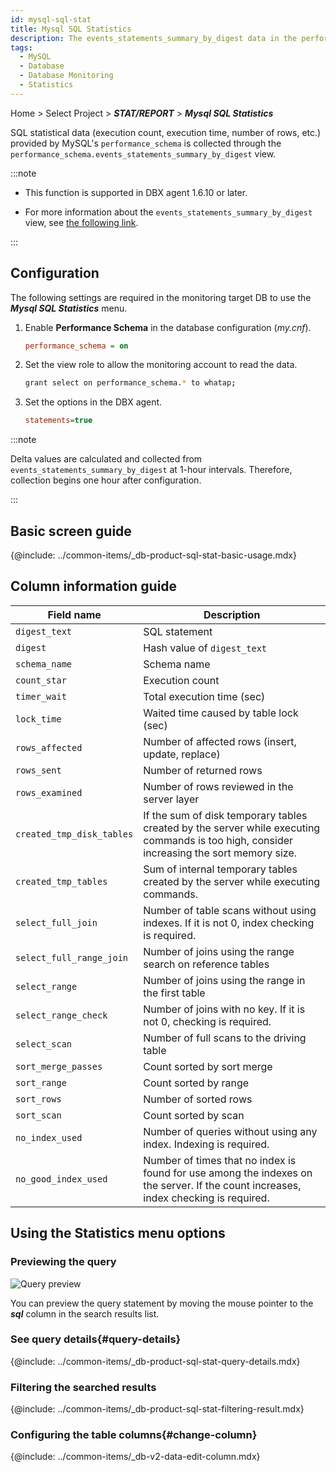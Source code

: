 ```yaml
---
id: mysql-sql-stat
title: Mysql SQL Statistics
description: The events_statements_summary_by_digest data in the performance_schema is collected once an hour to provide statistical data. Use it for SQL analysis along with the existing `SQL statistics` menu based on active sessions.
tags:
  - MySQL
  - Database
  - Database Monitoring
  - Statistics
---
```


Home > Select Project > **_STAT/REPORT_** > **_Mysql SQL Statistics_**

SQL statistical data (execution count, execution time, number of rows, etc.) provided by MySQL's `performance_schema` is collected through the `performance_schema.events_statements_summary_by_digest` view. 

:::note

- This function is supported in DBX agent 1.6.10 or later.

- For more information about the `events_statements_summary_by_digest` view, see [the following link](https://dev.mysql.com/doc/refman/8.0/en/performance-schema-statement-summary-tables.html).

:::

## Configuration

The following settings are required in the monitoring target DB to use the **_Mysql SQL Statistics_** menu.

1. Enable **Performance Schema** in the database configuration (_my.cnf_).

   ```ini title='my.cnf'
   performance_schema = on
   ```

2. Set the view role to allow the monitoring account to read the data.

   ```bash
   grant select on performance_schema.* to whatap;
   ```

3. Set the options in the DBX agent.

   ```ini title='whatap.conf'
   statements=true
   ```

:::note

Delta values are calculated and collected from `events_statements_summary_by_digest` at 1-hour intervals. Therefore, collection begins one hour after configuration.

:::

## Basic screen guide

<ImgLang img='db-mysql-sql-stat.png' desc='MYSQL SQL Statistics' />

{@include: ../common-items/_db-product-sql-stat-basic-usage.mdx}

## Column information guide

| Field name                | Description                                                                                                                               |
| ------------------------- | ----------------------------------------------------------------------------------------------------------------------------------------- |
| `digest_text`             | SQL statement                                                                                                                             |
| `digest`                  | Hash value of `digest_text`                                                                                                               |
| `schema_name`             | Schema name                                                                                                                               |
| `count_star`              | Execution count                                                                                                                           |
| `timer_wait`              | Total execution time (sec)                                                                                                                |
| `lock_time`               | Waited time caused by table lock (sec)                                                                                                    |
| `rows_affected`           | Number of affected rows (insert, update, replace)                                                                                         |
| `rows_sent`               | Number of returned rows                                                                                                                   |
| `rows_examined`           | Number of rows reviewed in the server layer                                                                                               |
| `created_tmp_disk_tables` | If the sum of disk temporary tables created by the server while executing commands is too high, consider increasing the sort memory size. |
| `created_tmp_tables`      | Sum of internal temporary tables created by the server while executing commands.                                                          |
| `select_full_join`        | Number of table scans without using indexes. If it is not 0, index checking is required.                                                  |
| `select_full_range_join`  | Number of joins using the range search on reference tables                                                                                |
| `select_range`            | Number of joins using the range in the first table                                                                                        |
| `select_range_check`      | Number of joins with no key. If it is not 0, checking is required.                                                                        |
| `select_scan`             | Number of full scans to the driving table                                                                                                 |
| `sort_merge_passes`       | Count sorted by sort merge                                                                                                                |
| `sort_range`              | Count sorted by range                                                                                                                     |
| `sort_rows`               | Number of sorted rows                                                                                                                     |
| `sort_scan`               | Count sorted by scan                                                                                                                      |
| `no_index_used`           | Number of queries without using any index. Indexing is required.                                                                          |
| `no_good_index_used`      | Number of times that no index is found for use among the indexes on the server. If the count increases, index checking is required.       |

## Using the Statistics menu options

### Previewing the query

![Query preview](/img/db-sql-preview.png)

You can preview the query statement by moving the mouse pointer to the **_sql_** column in the search results list.

### See query details{#query-details}

<ImgLang img="db-sql-details-common.png" desc="SQL details" />

{@include: ../common-items/_db-product-sql-stat-query-details.mdx} 

### Filtering the searched results

<ImgLang img='db-sql-stat-add-filter-mysql.png' desc='Filtering' />

{@include: ../common-items/_db-product-sql-stat-filtering-result.mdx}

### Configuring the table columns{#change-column}

{@include: ../common-items/_db-v2-data-edit-column.mdx} 
